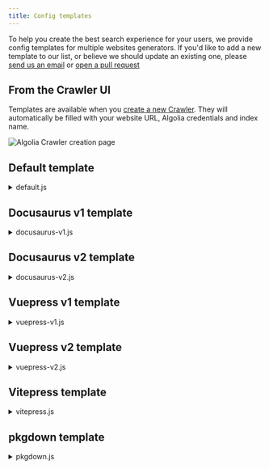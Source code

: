 ```yaml
---
title: Config templates
---
```



To help you create the best search experience for your users, we provide config templates for multiple websites generators. If you'd like to add a new template to our list, or believe we should update an existing one, please [send us an email][1] or [open a pull request][2]

## From the Crawler UI

Templates are available when you [create a new Crawler](https://crawler.algolia.com/admin/crawlers/create). They will automatically be filled with your website URL, Algolia credentials and index name.

<div className="uil-ta-center">
  <img
    src={useBaseUrl('img/assets/new-crawler-creation.png')}
    alt="Algolia Crawler creation page"
  />
</div>

## Default template

<details><summary>default.js</summary>
<div>
  
```js
new Crawler({
  appId: 'YOUR_APP_ID',
  apiKey: 'YOUR_API_KEY',
  indexPrefix: "crawler_",
  rateLimit: 8,
  startUrls: ["https://YOUR_WEBSITE_URL"],
  renderJavaScript: false,
  sitemaps: [],
  ignoreCanonicalTo: false,
  discoveryPatterns: ["https://YOUR_WEBSITE_URL/**"],
  actions: [
    {
      indexName: 'YOUR_INDEX_NAME',
      pathsToMatch: ["https://YOUR_WEBSITE_URL/**"],
      recordExtractor: ({ helpers }) => {
        return helpers.docsearch({
          recordProps: {
            lvl1: ["header h1", "article h1", "main h1", "h1", "head > title"],
            content: ["article p, article li", "main p, main li", "p, li"],
            lvl0: {
              selectors: "",
              defaultValue: "Documentation",
            },
            lvl2: ["article h2", "main h2", "h2"],
            lvl3: ["article h3", "main h3", "h3"],
            lvl4: ["article h4", "main h4", "h4"],
            lvl5: ["article h5", "main h5", "h5"],
            lvl6: ["article h6", "main h6", "h6"],
          },
          aggregateContent: true,
          recordVersion: "v3",
        });
      },
    },
  ],
  initialIndexSettings: {
    'YOUR_INDEX_NAME': {
      attributesForFaceting: ["type", "lang"],
      attributesToRetrieve: [
        "hierarchy",
        "content",
        "anchor",
        "url",
        "url_without_anchor",
        "type",
      ],
      attributesToHighlight: ["hierarchy", "content"],
      attributesToSnippet: ["content:10"],
      camelCaseAttributes: ["hierarchy", "content"],
      searchableAttributes: [
        "unordered(hierarchy.lvl0)",
        "unordered(hierarchy.lvl1)",
        "unordered(hierarchy.lvl2)",
        "unordered(hierarchy.lvl3)",
        "unordered(hierarchy.lvl4)",
        "unordered(hierarchy.lvl5)",
        "unordered(hierarchy.lvl6)",
        "content",
      ],
      distinct: true,
      attributeForDistinct: "url",
      customRanking: [
        "desc(weight.pageRank)",
        "desc(weight.level)",
        "asc(weight.position)",
      ],
      ranking: [
        "words",
        "filters",
        "typo",
        "attribute",
        "proximity",
        "exact",
        "custom",
      ],
      highlightPreTag: '<span class="algolia-docsearch-suggestion--highlight">',
      highlightPostTag: "</span>",
      minWordSizefor1Typo: 3,
      minWordSizefor2Typos: 7,
      allowTyposOnNumericTokens: false,
      minProximity: 1,
      ignorePlurals: true,
      advancedSyntax: true,
      attributeCriteriaComputedByMinProximity: true,
      removeWordsIfNoResults: "allOptional",
    },
  },
});
```

</div>
</details>

## Docusaurus v1 template

<details><summary>docusaurus-v1.js</summary>
<div>

```js
new Crawler({
  appId: 'YOUR_APP_ID',
  apiKey: 'YOUR_API_KEY',
  rateLimit: 8,
  startUrls: [
    'https://YOUR_WEBSITE_URL/docs/',
    'https://YOUR_WEBSITE_URL/',
    'https://YOUR_WEBSITE_URL/blog/',
  ],
  sitemaps: ['https://YOUR_WEBSITE_URL/sitemap.xml'],
  ignoreCanonicalTo: false,
  discoveryPatterns: ['https://YOUR_WEBSITE_URL/**'],
  actions: [
    {
      indexName: 'YOUR_INDEX_NAME',
      pathsToMatch: ['https://YOUR_WEBSITE_URL/docs/**'],
      recordExtractor: ({ $, helpers }) => {
        // Removing DOM elements we don't want to crawl
        const toRemove = '.hash-link';
        $(toRemove).remove();

        return helpers.docsearch({
          recordProps: {
            lvl0: {
              selectors: '.navBreadcrumb h2 span',
              defaultValue: 'Docs',
            },
            lvl1: '.post h1',
            lvl2: '.post h2',
            lvl3: '.post h3',
            lvl4: '.post h4',
            content: '.post article p, .post article li',
            tags: {
              defaultValue: ['docs'],
            },
          },
          indexHeadings: true,
          aggregateContent: true,
        });
      },
    },
    {
      indexName: 'YOUR_INDEX_NAME',
      pathsToMatch: ['https://YOUR_WEBSITE_URL/blog/**'],
      recordExtractor: ({ $, helpers }) => {
        // Removing DOM elements we don't want to crawl
        const toRemove = '.hash-link';
        $(toRemove).remove();

        return helpers.docsearch({
          recordProps: {
            lvl0: {
              selectors: '.navBreadcrumb h2 span',
              defaultValue: 'Blog',
            },
            lvl1: '.post h1',
            lvl2: '.post h2',
            lvl3: '.post h3',
            lvl4: '.post h4',
            content: '.post article p, .post article li',
            tags: {
              defaultValue: ['blog'],
            },
          },
          indexHeadings: true,
          aggregateContent: true,
        });
      },
    },
  ],
  initialIndexSettings: {
    YOUR_INDEX_NAME: {
      attributesForFaceting: ['type', 'lang', 'language', 'version', 'tags'],
      attributesToRetrieve: [
        'hierarchy',
        'content',
        'anchor',
        'url',
        'url_without_anchor',
        'type',
      ],
      attributesToHighlight: ['hierarchy', 'hierarchy_camel', 'content'],
      attributesToSnippet: ['content:10'],
      camelCaseAttributes: ['hierarchy', 'hierarchy_radio', 'content'],
      searchableAttributes: [
        'unordered(hierarchy_radio_camel.lvl0)',
        'unordered(hierarchy_radio.lvl0)',
        'unordered(hierarchy_radio_camel.lvl1)',
        'unordered(hierarchy_radio.lvl1)',
        'unordered(hierarchy_radio_camel.lvl2)',
        'unordered(hierarchy_radio.lvl2)',
        'unordered(hierarchy_radio_camel.lvl3)',
        'unordered(hierarchy_radio.lvl3)',
        'unordered(hierarchy_radio_camel.lvl4)',
        'unordered(hierarchy_radio.lvl4)',
        'unordered(hierarchy_radio_camel.lvl5)',
        'unordered(hierarchy_radio.lvl5)',
        'unordered(hierarchy_radio_camel.lvl6)',
        'unordered(hierarchy_radio.lvl6)',
        'unordered(hierarchy_camel.lvl0)',
        'unordered(hierarchy.lvl0)',
        'unordered(hierarchy_camel.lvl1)',
        'unordered(hierarchy.lvl1)',
        'unordered(hierarchy_camel.lvl2)',
        'unordered(hierarchy.lvl2)',
        'unordered(hierarchy_camel.lvl3)',
        'unordered(hierarchy.lvl3)',
        'unordered(hierarchy_camel.lvl4)',
        'unordered(hierarchy.lvl4)',
        'unordered(hierarchy_camel.lvl5)',
        'unordered(hierarchy.lvl5)',
        'unordered(hierarchy_camel.lvl6)',
        'unordered(hierarchy.lvl6)',
        'content',
      ],
      distinct: true,
      attributeForDistinct: 'url',
      customRanking: [
        'desc(weight.pageRank)',
        'desc(weight.level)',
        'asc(weight.position)',
      ],
      ranking: [
        'words',
        'filters',
        'typo',
        'attribute',
        'proximity',
        'exact',
        'custom',
      ],
      highlightPreTag: '<span class="algolia-docsearch-suggestion--highlight">',
      highlightPostTag: '</span>',
      minWordSizefor1Typo: 3,
      minWordSizefor2Typos: 7,
      allowTyposOnNumericTokens: false,
      minProximity: 1,
      ignorePlurals: true,
      advancedSyntax: true,
      attributeCriteriaComputedByMinProximity: true,
      removeWordsIfNoResults: 'allOptional',
    },
  },
});
```

</div>
</details>

## Docusaurus v2 template

<details><summary>docusaurus-v2.js</summary>
<div>

```js
new Crawler({
  appId: 'YOUR_APP_ID',
  apiKey: 'YOUR_API_KEY',
  rateLimit: 8,
  startUrls: ['https://YOUR_WEBSITE_URL/'],
  sitemaps: ['https://YOUR_WEBSITE_URL/sitemap.xml'],
  ignoreCanonicalTo: true,
  discoveryPatterns: ['https://YOUR_WEBSITE_URL/**'],
  actions: [
    {
      indexName: 'YOUR_INDEX_NAME',
      pathsToMatch: ['https://YOUR_WEBSITE_URL/**'],
      recordExtractor: ({ $, helpers }) => {
        // priority order: deepest active sub list header -> navbar active item -> 'Documentation'
        const lvl0 =
          $(
            '.menu__link.menu__link--sublist.menu__link--active, .navbar__item.navbar__link--active'
          )
            .last()
            .text() || 'Documentation';

        return helpers.docsearch({
          recordProps: {
            lvl0: {
              selectors: '',
              defaultValue: lvl0,
            },
            lvl1: ['header h1', 'article h1'],
            lvl2: 'article h2',
            lvl3: 'article h3',
            lvl4: 'article h4',
            lvl5: 'article h5, article td:first-child',
            lvl6: 'article h6',
            content: 'article p, article li, article td:last-child',
          },
          indexHeadings: true,
          aggregateContent: true,
          recordVersion: 'v3',
        });
      },
    },
  ],
  initialIndexSettings: {
    YOUR_INDEX_NAME: {
      attributesForFaceting: [
        'type',
        'lang',
        'language',
        'version',
        'docusaurus_tag',
      ],
      attributesToRetrieve: [
        'hierarchy',
        'content',
        'anchor',
        'url',
        'url_without_anchor',
        'type',
      ],
      attributesToHighlight: ['hierarchy', 'content'],
      attributesToSnippet: ['content:10'],
      camelCaseAttributes: ['hierarchy', 'content'],
      searchableAttributes: [
        'unordered(hierarchy.lvl0)',
        'unordered(hierarchy.lvl1)',
        'unordered(hierarchy.lvl2)',
        'unordered(hierarchy.lvl3)',
        'unordered(hierarchy.lvl4)',
        'unordered(hierarchy.lvl5)',
        'unordered(hierarchy.lvl6)',
        'content',
      ],
      distinct: true,
      attributeForDistinct: 'url',
      customRanking: [
        'desc(weight.pageRank)',
        'desc(weight.level)',
        'asc(weight.position)',
      ],
      ranking: [
        'words',
        'filters',
        'typo',
        'attribute',
        'proximity',
        'exact',
        'custom',
      ],
      highlightPreTag: '<span class="algolia-docsearch-suggestion--highlight">',
      highlightPostTag: '</span>',
      minWordSizefor1Typo: 3,
      minWordSizefor2Typos: 7,
      allowTyposOnNumericTokens: false,
      minProximity: 1,
      ignorePlurals: true,
      advancedSyntax: true,
      attributeCriteriaComputedByMinProximity: true,
      removeWordsIfNoResults: 'allOptional',
      separatorsToIndex: '_',
    },
  },
});
```

</div>
</details>

## Vuepress v1 template

<details><summary>vuepress-v1.js</summary>
<div>

```js
new Crawler({
  appId: 'YOUR_APP_ID',
  apiKey: 'YOUR_API_KEY',
  rateLimit: 8,
  startUrls: ['https://YOUR_WEBSITE_URL/'],
  sitemaps: ['https://YOUR_WEBSITE_URL/sitemap.xml'],
  ignoreCanonicalTo: false,
  discoveryPatterns: ['https://YOUR_WEBSITE_URL/**'],
  actions: [
    {
      indexName: 'YOUR_INDEX_NAME',
      pathsToMatch: ['https://YOUR_WEBSITE_URL/**'],
      recordExtractor: ({ $, helpers }) => {
        return helpers.docsearch({
          recordProps: {
            lvl0: {
              selectors: 'p.sidebar-heading.open',
              defaultValue: 'Documentation',
            },
            lvl1: '.content__default h1',
            lvl2: '.content__default h2',
            lvl3: '.content__default h3',
            lvl4: '.content__default h4',
            lvl5: '.content__default h5',
            content: '.content__default p, .content__default li',
          },
          indexHeadings: true,
          aggregateContent: true,
        });
      },
    },
  ],
  initialIndexSettings: {
    YOUR_INDEX_NAME: {
      attributesForFaceting: ['type', 'lang'],
      attributesToRetrieve: ['hierarchy', 'content', 'anchor', 'url'],
      attributesToHighlight: ['hierarchy', 'hierarchy_camel', 'content'],
      attributesToSnippet: ['content:10'],
      camelCaseAttributes: ['hierarchy', 'hierarchy_radio', 'content'],
      searchableAttributes: [
        'unordered(hierarchy_radio_camel.lvl0)',
        'unordered(hierarchy_radio.lvl0)',
        'unordered(hierarchy_radio_camel.lvl1)',
        'unordered(hierarchy_radio.lvl1)',
        'unordered(hierarchy_radio_camel.lvl2)',
        'unordered(hierarchy_radio.lvl2)',
        'unordered(hierarchy_radio_camel.lvl3)',
        'unordered(hierarchy_radio.lvl3)',
        'unordered(hierarchy_radio_camel.lvl4)',
        'unordered(hierarchy_radio.lvl4)',
        'unordered(hierarchy_radio_camel.lvl5)',
        'unordered(hierarchy_radio.lvl5)',
        'unordered(hierarchy_radio_camel.lvl6)',
        'unordered(hierarchy_radio.lvl6)',
        'unordered(hierarchy_camel.lvl0)',
        'unordered(hierarchy.lvl0)',
        'unordered(hierarchy_camel.lvl1)',
        'unordered(hierarchy.lvl1)',
        'unordered(hierarchy_camel.lvl2)',
        'unordered(hierarchy.lvl2)',
        'unordered(hierarchy_camel.lvl3)',
        'unordered(hierarchy.lvl3)',
        'unordered(hierarchy_camel.lvl4)',
        'unordered(hierarchy.lvl4)',
        'unordered(hierarchy_camel.lvl5)',
        'unordered(hierarchy.lvl5)',
        'unordered(hierarchy_camel.lvl6)',
        'unordered(hierarchy.lvl6)',
        'content',
      ],
      distinct: true,
      attributeForDistinct: 'url',
      customRanking: [
        'desc(weight.pageRank)',
        'desc(weight.level)',
        'asc(weight.position)',
      ],
      ranking: [
        'words',
        'filters',
        'typo',
        'attribute',
        'proximity',
        'exact',
        'custom',
      ],
      highlightPreTag: '<span class="algolia-docsearch-suggestion--highlight">',
      highlightPostTag: '</span>',
      minWordSizefor1Typo: 3,
      minWordSizefor2Typos: 7,
      allowTyposOnNumericTokens: false,
      minProximity: 1,
      ignorePlurals: true,
      advancedSyntax: true,
      attributeCriteriaComputedByMinProximity: true,
      removeWordsIfNoResults: 'allOptional',
    },
  },
});
```

</div>
</details>

## Vuepress v2 template

<details><summary>vuepress-v2.js</summary>
<div>

```js
new Crawler({
  appId: 'YOUR_APP_ID',
  apiKey: 'YOUR_API_KEY',
  rateLimit: 8,
  startUrls: ['https://YOUR_WEBSITE_URL/'],
  sitemaps: ['https://YOUR_WEBSITE_URL/sitemap.xml'],
  ignoreCanonicalTo: false,
  discoveryPatterns: ['https://YOUR_WEBSITE_URL/**'],
  actions: [
    {
      indexName: 'YOUR_INDEX_NAME',
      pathsToMatch: ['https://YOUR_WEBSITE_URL/**'],
      recordExtractor: ({ $, helpers }) => {
        return helpers.docsearch({
          recordProps: {
            lvl0: {
              selectors: '.sidebar-heading.active',
              defaultValue: 'Documentation',
            },
            lvl1: '.theme-default-content h1',
            lvl2: '.theme-default-content h2',
            lvl3: '.theme-default-content h3',
            lvl4: '.theme-default-content h4',
            lvl5: '.theme-default-content h5',
            content: '.theme-default-content p, .theme-default-content li',
          },
          indexHeadings: true,
          aggregateContent: true,
          recordVersion: 'v3',
        });
      },
    },
  ],
  initialIndexSettings: {
    YOUR_INDEX_NAME: {
      attributesForFaceting: ['type', 'lang'],
      attributesToRetrieve: ['hierarchy', 'content', 'anchor', 'url'],
      attributesToHighlight: ['hierarchy', 'content'],
      attributesToSnippet: ['content:10'],
      camelCaseAttributes: ['hierarchy', 'content'],
      searchableAttributes: [
        'unordered(hierarchy.lvl0)',
        'unordered(hierarchy.lvl1)',
        'unordered(hierarchy.lvl2)',
        'unordered(hierarchy.lvl3)',
        'unordered(hierarchy.lvl4)',
        'unordered(hierarchy.lvl5)',
        'unordered(hierarchy.lvl6)',
        'content',
      ],
      distinct: true,
      attributeForDistinct: 'url',
      customRanking: [
        'desc(weight.pageRank)',
        'desc(weight.level)',
        'asc(weight.position)',
      ],
      ranking: [
        'words',
        'filters',
        'typo',
        'attribute',
        'proximity',
        'exact',
        'custom',
      ],
      highlightPreTag: '<span class="algolia-docsearch-suggestion--highlight">',
      highlightPostTag: '</span>',
      minWordSizefor1Typo: 3,
      minWordSizefor2Typos: 7,
      allowTyposOnNumericTokens: false,
      minProximity: 1,
      ignorePlurals: true,
      advancedSyntax: true,
      attributeCriteriaComputedByMinProximity: true,
      removeWordsIfNoResults: 'allOptional',
    },
  },
});
```

</div>
</details>

## Vitepress template

<details><summary>vitepress.js</summary>
<div>

```js
new Crawler({
  appId: 'YOUR_APP_ID',
  apiKey: 'YOUR_API_KEY',
  rateLimit: 8,
  startUrls: ['https://YOUR_WEBSITE_URL/'],
  sitemaps: ['https://YOUR_WEBSITE_URL/sitemap.xml'],
  discoveryPatterns: ['https://YOUR_WEBSITE_URL/**'],
  actions: [
    {
      indexName: 'YOUR_INDEX_NAME',
      pathsToMatch: ['https://YOUR_WEBSITE_URL/**'],
      recordExtractor: ({ $, helpers }) => {
        return helpers.docsearch({
          recordProps: {
            lvl0: {
              selectors: '',
              defaultValue: 'Documentation',
            },
            lvl1: '.content h1',
            lvl2: '.content h2',
            lvl3: '.content h3',
            lvl4: '.content h4',
            lvl5: '.content h5',
            content: '.content p, .content li',
          },
          indexHeadings: true,
          aggregateContent: true,
          recordVersion: 'v3',
        });
      },
    },
  ],
  initialIndexSettings: {
    YOUR_INDEX_NAME: {
      attributesForFaceting: ['type', 'lang'],
      attributesToRetrieve: ['hierarchy', 'content', 'anchor', 'url'],
      attributesToHighlight: ['hierarchy', 'content'],
      attributesToSnippet: ['content:10'],
      camelCaseAttributes: ['hierarchy', 'content'],
      searchableAttributes: [
        'unordered(hierarchy.lvl0)',
        'unordered(hierarchy.lvl1)',
        'unordered(hierarchy.lvl2)',
        'unordered(hierarchy.lvl3)',
        'unordered(hierarchy.lvl4)',
        'unordered(hierarchy.lvl5)',
        'unordered(hierarchy.lvl6)',
        'content',
      ],
      distinct: true,
      attributeForDistinct: 'url',
      customRanking: [
        'desc(weight.pageRank)',
        'desc(weight.level)',
        'asc(weight.position)',
      ],
      ranking: [
        'words',
        'filters',
        'typo',
        'attribute',
        'proximity',
        'exact',
        'custom',
      ],
      highlightPreTag: '<span class="algolia-docsearch-suggestion--highlight">',
      highlightPostTag: '</span>',
      minWordSizefor1Typo: 3,
      minWordSizefor2Typos: 7,
      allowTyposOnNumericTokens: false,
      minProximity: 1,
      ignorePlurals: true,
      advancedSyntax: true,
      attributeCriteriaComputedByMinProximity: true,
      removeWordsIfNoResults: 'allOptional',
    },
  },
});
```

</div>
</details>

## pkgdown template

<details><summary>pkgdown.js</summary>
<div>

```js
new Crawler({
  appId: 'YOUR_APP_ID',
  apiKey: 'YOUR_API_KEY',
  rateLimit: 8,
  startUrls: [
    'https://YOUR_WEBSITE_URL/index.html',
    'https://YOUR_WEBSITE_URL/',
    'https://YOUR_WEBSITE_URL/reference',
    'https://YOUR_WEBSITE_URL/articles',
  ],
  sitemaps: ['https://YOUR_WEBSITE_URL/sitemap.xml'],
  exclusionPatterns: [
    '**/reference/',
    '**/reference/index.html',
    '**/articles/',
    '**/articles/index.html',
  ],
  discoveryPatterns: ['https://YOUR_WEBSITE_URL/**'],
  actions: [
    {
      indexName: 'YOUR_INDEX_NAME',
      pathsToMatch: ['https://YOUR_WEBSITE_URL/index.html**/**'],
      recordExtractor: ({ $, helpers }) => {
        // Removing DOM elements we don't want to crawl
        const toRemove = '.dont-index';
        $(toRemove).remove();

        return helpers.docsearch({
          recordProps: {
            lvl0: {
              selectors: '.contents h1',
              defaultValue: 'YOUR_INDEX_NAME Home page',
            },
            lvl1: '.contents h2',
            lvl2: '.contents h3',
            lvl3: '.ref-arguments td, .ref-description',
            content: '.contents p, .contents li, .contents .pre',
            tags: {
              defaultValue: ['homepage'],
            },
          },
          indexHeadings: { from: 2, to: 6 },
          aggregateContent: true,
        });
      },
    },
    {
      indexName: 'YOUR_INDEX_NAME',
      pathsToMatch: ['https://YOUR_WEBSITE_URL/reference**/**'],
      recordExtractor: ({ $, helpers }) => {
        // Removing DOM elements we don't want to crawl
        const toRemove = '.dont-index';
        $(toRemove).remove();

        return helpers.docsearch({
          recordProps: {
            lvl0: {
              selectors: '.contents h1',
            },
            lvl1: '.contents .name',
            lvl2: '.ref-arguments th',
            lvl3: '.ref-arguments td, .ref-description',
            content: '.contents p, .contents li',
            tags: {
              defaultValue: ['reference'],
            },
          },
          indexHeadings: { from: 2, to: 6 },
          aggregateContent: true,
        });
      },
    },
    {
      indexName: 'YOUR_INDEX_NAME',
      pathsToMatch: ['https://YOUR_WEBSITE_URL/articles**/**'],
      recordExtractor: ({ $, helpers }) => {
        // Removing DOM elements we don't want to crawl
        const toRemove = '.dont-index';
        $(toRemove).remove();

        return helpers.docsearch({
          recordProps: {
            lvl0: {
              selectors: '.contents h1',
            },
            lvl1: '.contents .name',
            lvl2: '.contents h2, .contents h3',
            content: '.contents p, .contents li',
            tags: {
              defaultValue: ['articles'],
            },
          },
          indexHeadings: { from: 2, to: 6 },
          aggregateContent: true,
        });
      },
    },
  ],
  initialIndexSettings: {
    YOUR_INDEX_NAME: {
      attributesForFaceting: ['type', 'lang'],
      attributesToRetrieve: [
        'hierarchy',
        'content',
        'anchor',
        'url',
        'url_without_anchor',
      ],
      attributesToHighlight: ['hierarchy', 'content'],
      attributesToSnippet: ['content:10'],
      camelCaseAttributes: ['hierarchy', 'content'],
      searchableAttributes: [
        'unordered(hierarchy.lvl0)',
        'unordered(hierarchy.lvl1)',
        'unordered(hierarchy.lvl2)',
        'unordered(hierarchy.lvl3)',
        'unordered(hierarchy.lvl4)',
        'unordered(hierarchy.lvl5)',
        'unordered(hierarchy.lvl6)',
        'content',
      ],
      distinct: true,
      attributeForDistinct: 'url',
      customRanking: [
        'desc(weight.pageRank)',
        'desc(weight.level)',
        'asc(weight.position)',
      ],
      ranking: [
        'words',
        'filters',
        'typo',
        'attribute',
        'proximity',
        'exact',
        'custom',
      ],
      highlightPreTag: '<span class="algolia-docsearch-suggestion--highlight">',
      highlightPostTag: '</span>',
      minWordSizefor1Typo: 3,
      minWordSizefor2Typos: 7,
      allowTyposOnNumericTokens: false,
      minProximity: 1,
      ignorePlurals: true,
      advancedSyntax: true,
      attributeCriteriaComputedByMinProximity: true,
      removeWordsIfNoResults: 'allOptional',
      separatorsToIndex: '_',
    },
  },
});
```

</div>
</details>

[1]: mailto:docsearch@algolia.com
[2]: https://github.com/algolia/docsearch
